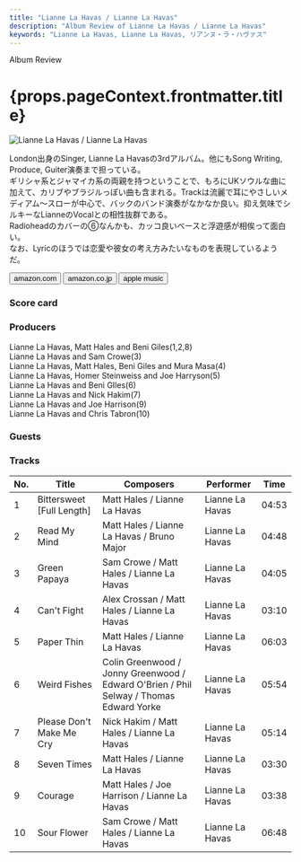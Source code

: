 ```yaml
---
title: "Lianne La Havas / Lianne La Havas"
description: "Album Review of Lianne La Havas / Lianne La Havas"
keywords: "Lianne La Havas, Lianne La Havas, リアンヌ・ラ・ハヴァス"
---
```




<p className="largeP">Album Review</p>
<h1 className="h1--no--margin">{props.pageContext.frontmatter.title}</h1>

<Row className="image-card-group">
	<Column colMd={"3"} colLg={"4"} noGutterMdLeft="">
    <ImageCard>

![Lianne La Havas / Lianne La Havas](../../images/cd/liannelahavas1L.png) 

</ImageCard>
	</Column>
	<Column colMd={"4"} colLg={"8"} noGutterMdLeft="">
	<p>
	  London出身のSinger, Lianne La Havasの3rdアルバム。他にもSong Writing, Produce, Guiter演奏まで担っている。
    <BR/>ギリシャ系とジャマイカ系の両親を持つということで、もろにUKソウルな曲に加えて、カリブやブラジルっぽい曲も含まれる。Trackは流麗で耳にやさしいメディアム～スローが中心で、バックのバンド演奏がなかなか良い。抑え気味でシルキーなLianneのVocalとの相性抜群である。
    <BR/>Radioheadのカバーの⑥なんかも、カッコ良いベースと浮遊感が相俟って面白い。
    <BR/>なお、Lyricのほうでは恋愛や彼女の考え方みたいなものを表現しているようだ。
  </p>
  <div>
	  <Button href="https://amzn.to/3bM36Ed" kind="primary" size="small" renderIcon={ArrowUpRight24}>
      amazon.com
    </Button>
    <Button href="https://amzn.to/3nNrkQR" kind="secondary" size="small" renderIcon={ArrowUpRight24}>
      amazon.co.jp
    </Button>
    <Button href="https://apple.co/38OWcfK" kind="tertiary" size="small" renderIcon={ArrowUpRight24}>
      apple music
    </Button>
	</div>
	</Column>
</Row>
<Row >
  <Column colMd={"4"} colLg={"4"} noGutterMdLeft="">
    <div>
      <h3>Score card</h3>
	    <SliderJS1 value="5" />
      <SliderJS2 value="2" />
	    <SliderJS3 value="1" />
      <SliderJS4 value="9" />
    </div>
  </Column>
  <Column colMd={"4"} colLg={"8"} noGutterMdLeft="">
    <div>
      <h3>Producers</h3>
      <p>
        Lianne La Havas, Matt Hales and Beni Giles(1,2,8)
        <BR/>Lianne La Havas and Sam Crowe(3)
        <BR/>Lianne La Havas, Matt Hales, Beni Giles and Mura Masa(4)
        <BR/>Lianne La Havas, Homer Steinweiss and Joe Harryson(5)
        <BR/>Lianne La Havas and Beni GIles(6)
        <BR/>Lianne La Havas and Nick Hakim(7)
        <BR/>Lianne La Havas and Joe Harrison(9)
        <BR/>Lianne La Havas and Chris Tabron(10)
      </p>
      <h3>Guests</h3>
      <p>
      </p>
    </div>
  </Column>
</Row>

<h3>Tracks</h3>

| No. |	 Title                    |	 Composers                                                                             |	 Performer     | Time	 |
| --- |	------------------------- | -------------------------------------------------------------------------------------- | --------------- | ----- |
|	1	  |	Bittersweet [Full Length]	| Matt Hales / Lianne La Havas                                                           | Lianne La Havas | 04:53 |
|	2	  |	Read My Mind             	| Matt Hales / Lianne La Havas / Bruno Major                                             | Lianne La Havas | 04:48 |
|	3	  |	Green Papaya             	| Sam Crowe / Matt Hales / Lianne La Havas                                               | Lianne La Havas | 04:05 |
|	4	  |	Can't Fight              	| Alex Crossan / Matt Hales / Lianne La Havas                                            | Lianne La Havas | 03:10 |
|	5	  |	Paper Thin               	| Matt Hales / Lianne La Havas                                                           | Lianne La Havas | 06:03 |
|	6	  |	Weird Fishes             	| Colin Greenwood / Jonny Greenwood / Edward O'Brien / Phil Selway / Thomas Edward Yorke | Lianne La Havas | 05:54 |
|	7	  |	Please Don't Make Me Cry 	| Nick Hakim / Matt Hales / Lianne La Havas                                              | Lianne La Havas | 05:14 |
|	8	  |	Seven Times              	| Matt Hales / Lianne La Havas                                                           | Lianne La Havas | 03:30 |
|	9	  |	Courage                  	| Matt Hales / Joe Harrison / Lianne La Havas                                            | Lianne La Havas | 03:38 |
|	10	|	Sour Flower              	| Sam Crowe / Matt Hales / Lianne La Havas                                               | Lianne La Havas | 06:48 |
